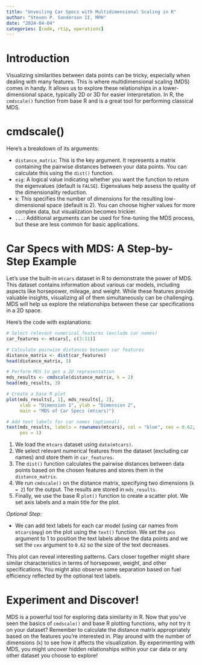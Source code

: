 ```yaml
---
title: "Unveiling Car Specs with Multidimensional Scaling in R"
author: "Steven P. Sanderson II, MPH"
date: "2024-04-04"
categories: [code, rtip, operations]
---
```


# Introduction

Visualizing similarities between data points can be tricky, especially when dealing with many features. This is where multidimensional scaling (MDS) comes in handy. It allows us to explore these relationships in a lower-dimensional space, typically 2D or 3D for easier interpretation. In R, the `cmdscale()` function from base R and is a great tool for performing classical MDS.

# cmdscale()

Here's a breakdown of its arguments:

* `distance_matrix`: This is the key argument. It represents a matrix containing the pairwise distances between your data points. You can calculate this using the `dist()` function.
* `eig`: A logical value indicating whether you want the function to return the eigenvalues (default is `FALSE`). Eigenvalues help assess the quality of the dimensionality reduction.
* `k`: This specifies the number of dimensions for the resulting low-dimensional space (default is 2). You can choose higher values for more complex data, but visualization becomes trickier.
* `...`: Additional arguments can be used for fine-tuning the MDS process, but these are less common for basic applications.

# Car Specs with MDS: A Step-by-Step Example

Let's use the built-in `mtcars` dataset in R to demonstrate the power of MDS. This dataset contains information about various car models, including aspects like horsepower, mileage, and weight. While these features provide valuable insights, visualizing all of them simultaneously can be challenging. MDS will help us explore the relationships between these car specifications in a 2D space.

Here's the code with explanations:

```r
# Select relevant numerical features (exclude car names)
car_features <- mtcars[, c(3:11)]

# Calculate pairwise distances between car features
distance_matrix <- dist(car_features)
head(distance_matrix, 3)

# Perform MDS to get a 2D representation
mds_results <- cmdscale(distance_matrix, k = 2)
head(mds_results, 3)

# Create a base R plot
plot(mds_results[, 1], mds_results[, 2], 
     xlab = "Dimension 1", ylab = "Dimension 2",
     main = "MDS of Car Specs (mtcars)")

# Add text labels for car names (optional)
text(mds_results, labels = rownames(mtcars), col = "blue", cex = 0.62,
     pos = 1)
```

1. We load the `mtcars` dataset using `data(mtcars)`.
2. We select relevant numerical features from the dataset (excluding car names) and store them in `car_features`.
3. The `dist()` function calculates the pairwise distances between data points based on the chosen features and stores them in the `distance_matrix`.
4. We run `cmdscale()` on the distance matrix, specifying two dimensions (`k = 2`) for the output. The results are stored in `mds_results`.
5. Finally, we use the base R `plot()` function to create a scatter plot. We set axis labels and a main title for the plot.

_Optional Step:_

* We can add text labels for each car model (using car names from `mtcars$mpg`) on the plot using the `text()` function. We set the `pos` argument to 1 to position the text labels above the data points and we set the `cex` argument to `0.62` so the size of the text decreases.

This plot can reveal interesting patterns. Cars closer together might share similar characteristics in terms of horsepower, weight, and other specifications. You might also observe some separation based on fuel efficiency reflected by the optional text labels.

# Experiment and Discover!

MDS is a powerful tool for exploring data similarity in R. Now that you've seen the basics of `cmdscale()` and base R plotting functions, why not try it on your dataset? Remember to calculate the distance matrix appropriately based on the features you're interested in. Play around with the number of dimensions (`k`) to see how it affects the visualization. By experimenting with MDS, you might uncover hidden relationships within your car data or any other dataset you choose to explore!